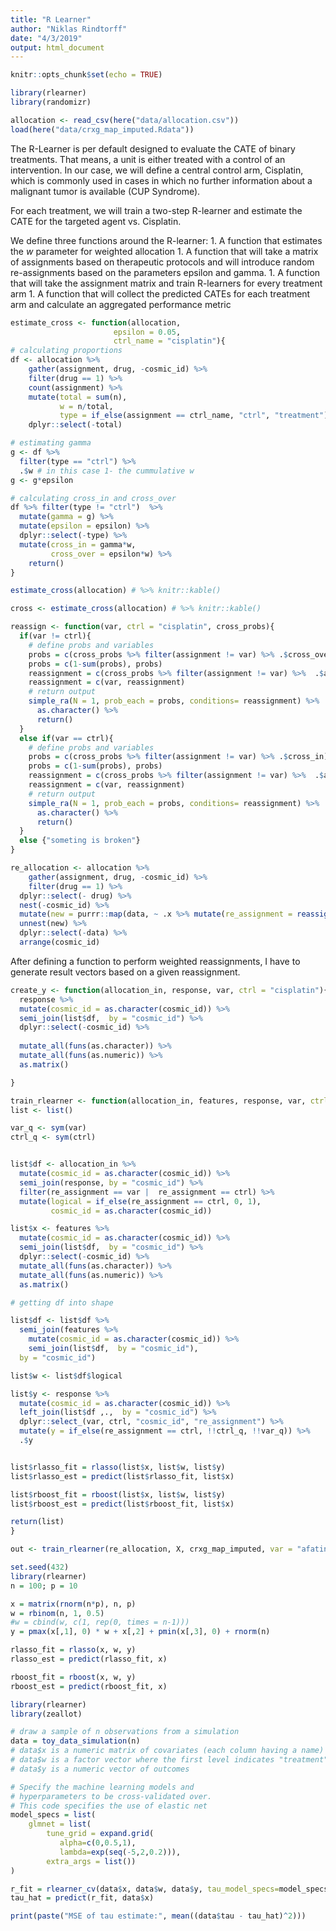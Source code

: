 ```yaml
---
title: "R Learner"
author: "Niklas Rindtorff"
date: "4/3/2019"
output: html_document
---
```


```r
knitr::opts_chunk$set(echo = TRUE)
```

```r
library(rlearner)
library(randomizr)
```

```r
allocation <- read_csv(here("data/allocation.csv"))
load(here("data/crxg_map_imputed.Rdata"))
```


The R-Learner is per default designed to evaluate the CATE of binary treatments. That means, a unit is either treated with a control of an intervention. In our case, we will define a central control arm, Cisplatin, which is commonly used in cases in which no further information about a malignant tumor is available (CUP Syndrome). 

For each treatment, we will train a two-step R-learner and estimate the CATE for the targeted agent vs. Cisplatin. 

We define three functions around the R-learner: 
1. A function that estimates the *w* parameter for weighted allocation
1. A function that will take a matrix of assignments based on therapeutic protocols and will introduce random re-assignments based on the parameters epsilon and gamma. 
1. A function that will take the assignment matrix and train R-learners for every treatment arm
1. A function that will collect the predicted CATEs for each treatment arm and calculate an aggregated performance metric

```r
estimate_cross <- function(allocation, 
                       epsilon = 0.05, 
                       ctrl_name = "cisplatin"){
# calculating proportions
df <- allocation %>% 
    gather(assignment, drug, -cosmic_id) %>% 
    filter(drug == 1) %>% 
    count(assignment) %>% 
    mutate(total = sum(n),
           w = n/total,
           type = if_else(assignment == ctrl_name, "ctrl", "treatment")) %>% 
    dplyr::select(-total)

# estimating gamma
g <- df %>% 
  filter(type == "ctrl") %>% 
  .$w # in this case 1- the cummulative w
g <- g*epsilon

# calculating cross_in and cross_over
df %>% filter(type != "ctrl")  %>% 
  mutate(gamma = g) %>%
  mutate(epsilon = epsilon) %>%
  dplyr::select(-type) %>% 
  mutate(cross_in = gamma*w,
         cross_over = epsilon*w) %>%
    return()
}

estimate_cross(allocation) # %>% knitr::kable()
```

```r
cross <- estimate_cross(allocation) # %>% knitr::kable()

reassign <- function(var, ctrl = "cisplatin", cross_probs){
  if(var != ctrl){
    # define probs and variables
    probs = c(cross_probs %>% filter(assignment != var) %>% .$cross_over)
    probs = c(1-sum(probs), probs)
    reassignment = c(cross_probs %>% filter(assignment != var) %>%  .$assignment)
    reassignment = c(var, reassignment)
    # return output 
    simple_ra(N = 1, prob_each = probs, conditions= reassignment) %>% 
      as.character() %>% 
      return()
  }
  else if(var == ctrl){
    # define probs and variables
    probs = c(cross_probs %>% filter(assignment != var) %>% .$cross_in)
    probs = c(1-sum(probs), probs)
    reassignment = c(cross_probs %>% filter(assignment != var) %>%  .$assignment)
    reassignment = c(var, reassignment)
    # return output 
    simple_ra(N = 1, prob_each = probs, conditions= reassignment) %>% 
      as.character() %>% 
      return()
  }
  else {"someting is broken"}
}

re_allocation <- allocation %>% 
    gather(assignment, drug, -cosmic_id) %>% 
    filter(drug == 1) %>% 
  dplyr::select(- drug) %>% 
  nest(-cosmic_id) %>%
  mutate(new = purrr::map(data, ~ .x %>% mutate(re_assignment = reassign(assignment, cross_probs = cross)))) %>% 
  unnest(new) %>% 
  dplyr::select(-data) %>% 
  arrange(cosmic_id)
```

After defining a function to perform weighted reassignments, I have to generate result vectors based on a given reassignment. 

```r
create_y <- function(allocation_in, response, var, ctrl = "cisplatin"){
  response %>%
  mutate(cosmic_id = as.character(cosmic_id)) %>%
  semi_join(list$df,  by = "cosmic_id") %>%
  dplyr::select(-cosmic_id) %>% 
  
  mutate_all(funs(as.character)) %>%
  mutate_all(funs(as.numeric)) %>%
  as.matrix()

}
```


```r
train_rlearner <- function(allocation_in, features, response, var, ctrl = "cisplatin"){
list <- list()

var_q <- sym(var)
ctrl_q <- sym(ctrl)


list$df <- allocation_in %>% 
  mutate(cosmic_id = as.character(cosmic_id)) %>%
  semi_join(response, by = "cosmic_id") %>%
  filter(re_assignment == var |  re_assignment == ctrl) %>% 
  mutate(logical = if_else(re_assignment == ctrl, 0, 1),
         cosmic_id = as.character(cosmic_id))

list$x <- features %>% 
  mutate(cosmic_id = as.character(cosmic_id)) %>%
  semi_join(list$df,  by = "cosmic_id") %>%
  dplyr::select(-cosmic_id) %>%
  mutate_all(funs(as.character)) %>%
  mutate_all(funs(as.numeric)) %>%
  as.matrix()

# getting df into shape

list$df <- list$df %>% 
  semi_join(features %>% 
    mutate(cosmic_id = as.character(cosmic_id)) %>%
    semi_join(list$df,  by = "cosmic_id"), 
  by = "cosmic_id")

list$w <- list$df$logical

list$y <- response %>%
  mutate(cosmic_id = as.character(cosmic_id)) %>%
  left_join(list$df ,.,  by = "cosmic_id") %>%
  dplyr::select_(var, ctrl, "cosmic_id", "re_assignment") %>% 
  mutate(y = if_else(re_assignment == ctrl, !!ctrl_q, !!var_q)) %>% 
  .$y


list$rlasso_fit = rlasso(list$x, list$w, list$y)
list$rlasso_est = predict(list$rlasso_fit, list$x)

list$rboost_fit = rboost(list$x, list$w, list$y)
list$rboost_est = predict(list$rboost_fit, list$x)

return(list)
}

out <- train_rlearner(re_allocation, X, crxg_map_imputed, var = "afatinib", ctrl = "cisplatin")

```



```r
set.seed(432)
library(rlearner)
n = 100; p = 10

x = matrix(rnorm(n*p), n, p)
w = rbinom(n, 1, 0.5)
#w = cbind(w, c(1, rep(0, times = n-1)))
y = pmax(x[,1], 0) * w + x[,2] + pmin(x[,3], 0) + rnorm(n)

rlasso_fit = rlasso(x, w, y)
rlasso_est = predict(rlasso_fit, x)

rboost_fit = rboost(x, w, y)
rboost_est = predict(rboost_fit, x)
```


```r
library(rlearner)
library(zeallot)

# draw a sample of n observations from a simulation
data = toy_data_simulation(n) 
# data$x is a numeric matrix of covariates (each column having a name)
# data$w is a factor vector where the first level indicates "treatment" and the second "control"
# data$y is a numeric vector of outcomes

# Specify the machine learning models and 
# hyperparameters to be cross-validated over.
# This code specifies the use of elastic net
model_specs = list(
	glmnet = list(
	    tune_grid = expand.grid(
	       alpha=c(0,0.5,1),
	       lambda=exp(seq(-5,2,0.2))),
	    extra_args = list())
)

r_fit = rlearner_cv(data$x, data$w, data$y, tau_model_specs=model_specs)
tau_hat = predict(r_fit, data$x)

print(paste("MSE of tau estimate:", mean((data$tau - tau_hat)^2)))
```

